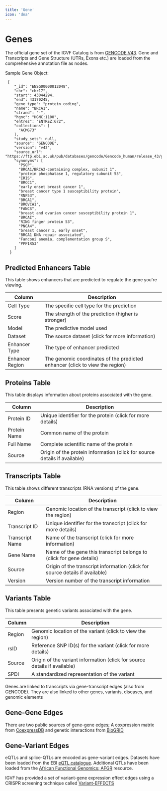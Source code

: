```yaml
---
title: 'Gene'
icon: 'dna'
---
```

# Genes

The official gene set of the IGVF Catalog is from [GENCODE V43](https://www.gencodegenes.org/human/release_43.html). Gene and Transcripts and Gene Structure (UTRs, Exons etc.)  are loaded from the comprehensive annotation file as nodes.

Sample Gene Object:
```
 {
    "_id": "ENSG00000012048",
    "chr": "chr17",
    "start": 43044294,
    "end": 43170245,
    "gene_type": "protein_coding",
    "name": "BRCA1",
    "strand": "-",
    "hgnc": "HGNC:1100",
    "entrez": "ENTREZ:672",
    "collections": [
      "ACMG73"
    ],
    "study_sets": null,
    "source": "GENCODE",
    "version": "v43",
    "source_url": "https://ftp.ebi.ac.uk/pub/databases/gencode/Gencode_human/release_43/gencode.v43.chr_patch_hapl_scaff.annotation.gtf.gz",
    "synonyms": [
      "PSCP",
      "BRCA1/BRCA2-containing complex, subunit 1",
      "protein phosphatase 1, regulatory subunit 53",
      "IRIS",
      "BRCC1",
      "early onset breast cancer 1",
      "breast cancer type 1 susceptibility protein",
      "RNF53",
      "BRCA1",
      "BROVCA1",
      "FANCS",
      "breast and ovarian cancer susceptibility protein 1",
      "BRCAI",
      "RING finger protein 53",
      "PNCA4",
      "breast cancer 1, early onset",
      "BRCA1 DNA repair associated",
      "Fanconi anemia, complementation group S",
      "PPP1R53"
    ]
  }
```




## Predicted Enhancers Table

This table shows enhancers that are predicted to regulate the gene you're viewing.

| Column | Description |
|--------|-------------|
| Cell Type | The specific cell type for the prediction |
| Score | The strength of the prediction (higher is stronger) |
| Model | The predictive model used |
| Dataset | The source dataset (click for more information) |
| Enhancer Type | The type of enhancer predicted |
| Enhancer Region | The genomic coordinates of the predicted enhancer (click to view the region) |

## Proteins Table

This table displays information about proteins associated with the gene.

| Column | Description |
|--------|-------------|
| Protein ID | Unique identifier for the protein (click for more details) |
| Protein Name | Common name of the protein |
| Full Name | Complete scientific name of the protein |
| Source | Origin of the protein information (click for source details if available) |

## Transcripts Table

This table shows different transcripts (RNA versions) of the gene.

| Column | Description |
|--------|-------------|
| Region | Genomic location of the transcript (click to view the region) |
| Transcript ID | Unique identifier for the transcript (click for more details) |
| Transcript Name | Name of the transcript (click for more information) |
| Gene Name | Name of the gene this transcript belongs to (click for gene details) |
| Source | Origin of the transcript information (click for source details if available) |
| Version | Version number of the transcript information |

## Variants Table

This table presents genetic variants associated with the gene.

| Column | Description |
|--------|-------------|
| Region | Genomic location of the variant (click to view the region) |
| rsID | Reference SNP ID(s) for the variant (click for more details) |
| Source | Origin of the variant information (click for source details if available) |
| SPDI | A standardized representation of the variant |

Genes are linked to transcripts via gene-transcript edges (also from GENCODE).  They are also linked to other genes, variants, diseases, and genomic elements

## Gene-Gene Edges
There are two public sources of gene-gene edges; A coxpression matrix from [CoexpressDB](https://coxpresdb.jp/) and genetic interactions from [BioGRID](https://thebiogrid.org)

##  Gene-Variant Edges

eQTLs and splice-QTLs are encoded as gene-variant edges.  Datasets have been loaded from the EBI [eQTL catalogue](https://www.ebi.ac.uk/eqtl/).  Additional QTLs have been loaded from the [African Functional Genomics; AFGR](https://github.com/smontgomlab/AFGR) resource.

IGVF has provided a set of variant-gene expression effect edges using a CRISPR screening technique called [Variant-EFFECTS](https://data.igvf.org/analysis-sets/IGVFDS4359OODY/)

